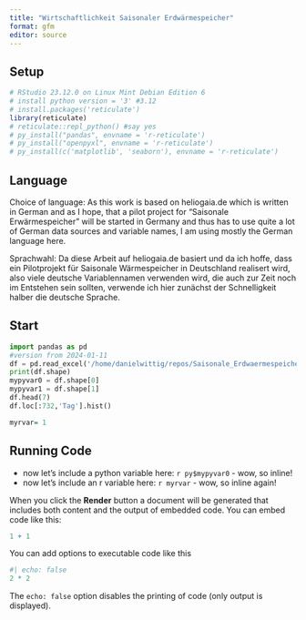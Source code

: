 ```yaml
---
title: "Wirtschaftlichkeit Saisonaler Erdwärmespeicher"
format: gfm
editor: source
---
```


## Setup

```r
# RStudio 23.12.0 on Linux Mint Debian Edition 6
# install python version = '3' #3.12
# install.packages('reticulate')
library(reticulate)
# reticulate::repl_python() #say yes
# py_install("pandas", envname = 'r-reticulate')
# py_install("openpyxl", envname = 'r-reticulate')
# py_install(c('matplotlib', 'seaborn'), envname = 'r-reticulate')

```

## Language

Choice of language: As this work is based on heliogaia.de which is written in German and as I hope, that a pilot project for "Saisonale Erwärmespeicher" will be started in Germany and thus has to use quite a lot of German data sources and variable names, I am using mostly the German language here.

Sprachwahl: Da diese Arbeit auf heliogaia.de basiert und da ich hoffe, dass ein Pilotprojekt für Saisonale Wärmespeicher in Deutschland realisert wird, also viele deutsche Variablennamen verwenden wird, die auch zur Zeit noch im Entstehen sein sollten, verwende ich hier zunächst der Schnelligkeit halber die deutsche Sprache.

## Start

```python
import pandas as pd
#version from 2024-01-11
df = pd.read_excel('/home/danielwittig/repos/Saisonale_Erdwaermespeicher/_base/jahreslauf_roebel.xlsx', sheet_name='e', header = 1)
print(df.shape)
mypyvar0 = df.shape[0]
mypyvar1 = df.shape[1]
df.head(7)
df.loc[:732,'Tag'].hist()
```
```r
myrvar= 1
```



## Running Code

* now let's include a python variable here: `r py$mypyvar0` - wow, so inline!
* now let's include an r variable here: `r myrvar` - wow, so inline again! 

When you click the **Render** button a document will be generated that includes both content and the output of embedded code. You can embed code like this:

```r
1 + 1
```

You can add options to executable code like this

```r
#| echo: false
2 * 2
```

The `echo: false` option disables the printing of code (only output is displayed).
